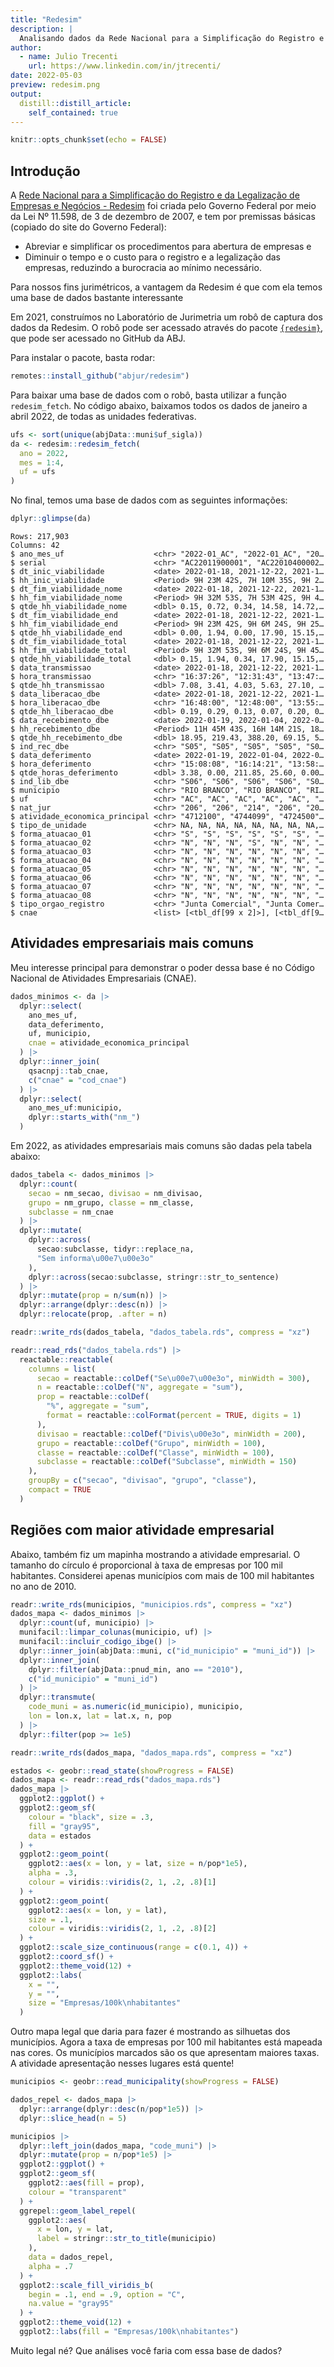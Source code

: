 ```yaml
---
title: "Redesim"
description: |
  Analisando dados da Rede Nacional para a Simplificação do Registro e da Legalização de Empresas e Negócios.
author:
  - name: Julio Trecenti
    url: https://www.linkedin.com/in/jtrecenti/
date: 2022-05-03
preview: redesim.png
output:
  distill::distill_article:
    self_contained: true
---
```



```r
knitr::opts_chunk$set(echo = FALSE)
```

## Introdução

A [Rede Nacional para a Simplificação do Registro e da Legalização de Empresas e Negócios - Redesim](https://www.gov.br/empresas-e-negocios/pt-br/redesim/sobre-a-redesim) foi criada pelo Governo Federal por meio da Lei Nº 11.598, de 3 de dezembro de 2007, e tem por premissas básicas (copiado do site do Governo Federal):

- Abreviar e simplificar os procedimentos para abertura de empresas e
- Diminuir o tempo e o custo para o registro e a legalização das empresas, reduzindo a burocracia ao mínimo necessário.

Para nossos fins jurimétricos, a vantagem da Redesim é que com ela temos uma base de dados bastante interessante 

Em 2021, construímos no Laboratório de Jurimetria um robô de captura dos dados da Redesim. O robô pode ser acessado através do pacote [`{redesim}`](https://github.com/abjur/redesim), que pode ser acessado no GitHub da ABJ.

Para instalar o pacote, basta rodar:

```r
remotes::install_github("abjur/redesim")
```

Para baixar uma base de dados com o robô, basta utilizar a função `redesim_fetch`. No código abaixo, baixamos todos os dados de janeiro a abril 2022, de todas as unidades federativas.

```r
ufs <- sort(unique(abjData::muni$uf_sigla))
da <- redesim::redesim_fetch(
  ano = 2022, 
  mes = 1:4,
  uf = ufs
)
```

No final, temos uma base de dados com as seguintes informações:

```r
dplyr::glimpse(da)
```

    Rows: 217,903
    Columns: 42
    $ ano_mes_uf                    <chr> "2022-01_AC", "2022-01_AC", "20…
    $ serial                        <chr> "AC22011900001", "AC22010400002…
    $ dt_inic_viabilidade           <date> 2022-01-18, 2021-12-22, 2021-1…
    $ hh_inic_viabilidade           <Period> 9H 23M 42S, 7H 10M 35S, 9H 2…
    $ dt_fim_viabilidade_nome       <date> 2022-01-18, 2021-12-22, 2021-1…
    $ hh_fim_viabilidade_nome       <Period> 9H 32M 53S, 7H 53M 42S, 9H 4…
    $ qtde_hh_viabilidade_nome      <dbl> 0.15, 0.72, 0.34, 14.58, 14.72,…
    $ dt_fim_viabilidade_end        <date> 2022-01-18, 2021-12-22, 2021-1…
    $ hh_fim_viabilidade_end        <Period> 9H 23M 42S, 9H 6M 24S, 9H 25…
    $ qtde_hh_viabilidade_end       <dbl> 0.00, 1.94, 0.00, 17.90, 15.15,…
    $ dt_fim_viabilidade_total      <date> 2022-01-18, 2021-12-22, 2021-1…
    $ hh_fim_viabilidade_total      <Period> 9H 32M 53S, 9H 6M 24S, 9H 45…
    $ qtde_hh_viabilidade_total     <dbl> 0.15, 1.94, 0.34, 17.90, 15.15,…
    $ data_transmissao              <date> 2022-01-18, 2021-12-22, 2021-1…
    $ hora_transmissao              <chr> "16:37:26", "12:31:43", "13:47:…
    $ qtde_hh_transmissao           <dbl> 7.08, 3.41, 4.03, 5.63, 27.10, …
    $ data_liberacao_dbe            <date> 2022-01-18, 2021-12-22, 2021-1…
    $ hora_liberacao_dbe            <chr> "16:48:00", "12:48:00", "13:55:…
    $ qtde_hh_liberacao_dbe         <dbl> 0.19, 0.29, 0.13, 0.07, 0.20, 0…
    $ data_recebimento_dbe          <date> 2022-01-19, 2022-01-04, 2022-0…
    $ hh_recebimento_dbe            <Period> 11H 45M 43S, 16H 14M 21S, 18…
    $ qtde_hh_recebimento_dbe       <dbl> 18.95, 219.43, 388.20, 69.15, 5…
    $ ind_rec_dbe                   <chr> "S05", "S05", "S05", "S05", "S0…
    $ data_deferimento              <date> 2022-01-19, 2022-01-04, 2022-0…
    $ hora_deferimento              <chr> "15:08:08", "16:14:21", "13:58:…
    $ qtde_horas_deferimento        <dbl> 3.38, 0.00, 211.85, 25.60, 0.00…
    $ ind_lib_dbe                   <chr> "S06", "S06", "S06", "S06", "S0…
    $ municipio                     <chr> "RIO BRANCO", "RIO BRANCO", "RI…
    $ uf                            <chr> "AC", "AC", "AC", "AC", "AC", "…
    $ nat_jur                       <chr> "206", "206", "214", "206", "20…
    $ atividade_economica_principal <chr> "4712100", "4744099", "4724500"…
    $ tipo_de_unidade               <chr> NA, NA, NA, NA, NA, NA, NA, NA,…
    $ forma_atuacao_01              <chr> "S", "S", "S", "S", "S", "S", "…
    $ forma_atuacao_02              <chr> "N", "N", "N", "S", "N", "N", "…
    $ forma_atuacao_03              <chr> "N", "N", "N", "N", "N", "N", "…
    $ forma_atuacao_04              <chr> "N", "N", "N", "N", "N", "N", "…
    $ forma_atuacao_05              <chr> "N", "N", "N", "N", "N", "N", "…
    $ forma_atuacao_06              <chr> "N", "N", "N", "N", "N", "N", "…
    $ forma_atuacao_07              <chr> "N", "N", "N", "N", "N", "N", "…
    $ forma_atuacao_08              <chr> "N", "N", "N", "N", "N", "N", "…
    $ tipo_orgao_registro           <chr> "Junta Comercial", "Junta Comer…
    $ cnae                          <list> [<tbl_df[99 x 2]>], [<tbl_df[9…


## Atividades empresariais mais comuns

Meu interesse principal para demonstrar o poder dessa base é no Código Nacional de Atividades Empresariais (CNAE).

```r
dados_minimos <- da |> 
  dplyr::select(
    ano_mes_uf,
    data_deferimento,
    uf, municipio,
    cnae = atividade_economica_principal
  ) |> 
  dplyr::inner_join(
    qsacnpj::tab_cnae,
    c("cnae" = "cod_cnae")
  ) |> 
  dplyr::select(
    ano_mes_uf:municipio,
    dplyr::starts_with("nm_")
  )
```

Em 2022, as atividades empresariais mais comuns são dadas pela tabela abaixo:

```r

dados_tabela <- dados_minimos |>
  dplyr::count(
    secao = nm_secao, divisao = nm_divisao, 
    grupo = nm_grupo, classe = nm_classe, 
    subclasse = nm_cnae
  ) |> 
  dplyr::mutate(
    dplyr::across(
      secao:subclasse, tidyr::replace_na, 
      "Sem informa\u00e7\u00e3o"
    ),
    dplyr::across(secao:subclasse, stringr::str_to_sentence)
  ) |>
  dplyr::mutate(prop = n/sum(n)) |> 
  dplyr::arrange(dplyr::desc(n)) |>
  dplyr::relocate(prop, .after = n)

readr::write_rds(dados_tabela, "dados_tabela.rds", compress = "xz")

```


```r
readr::read_rds("dados_tabela.rds") |>
  reactable::reactable(
    columns = list(
      secao = reactable::colDef("Se\u00e7\u00e3o", minWidth = 300),
      n = reactable::colDef("N", aggregate = "sum"),
      prop = reactable::colDef(
        "%", aggregate = "sum",
        format = reactable::colFormat(percent = TRUE, digits = 1)
      ),
      divisao = reactable::colDef("Divis\u00e3o", minWidth = 200),
      grupo = reactable::colDef("Grupo", minWidth = 100),
      classe = reactable::colDef("Classe", minWidth = 100),
      subclasse = reactable::colDef("Subclasse", minWidth = 150)
    ),
    groupBy = c("secao", "divisao", "grupo", "classe"),
    compact = TRUE
  )
```


## Regiões com maior atividade empresarial

Abaixo, também fiz um mapinha mostrando a atividade empresarial. O tamanho do círculo é proporcional à taxa de empresas por 100 mil habitantes. Considerei apenas municípios com mais de 100 mil habitantes no ano de 2010.

```r
readr::write_rds(municipios, "municipios.rds", compress = "xz")
dados_mapa <- dados_minimos |> 
  dplyr::count(uf, municipio) |> 
  munifacil::limpar_colunas(municipio, uf) |> 
  munifacil::incluir_codigo_ibge() |> 
  dplyr::inner_join(abjData::muni, c("id_municipio" = "muni_id")) |> 
  dplyr::inner_join(
    dplyr::filter(abjData::pnud_min, ano == "2010"),
    c("id_municipio" = "muni_id")
  ) |> 
  dplyr::transmute(
    code_muni = as.numeric(id_municipio), municipio,
    lon = lon.x, lat = lat.x, n, pop
  ) |> 
  dplyr::filter(pop >= 1e5)

readr::write_rds(dados_mapa, "dados_mapa.rds", compress = "xz")
```


```r
estados <- geobr::read_state(showProgress = FALSE)
dados_mapa <- readr::read_rds("dados_mapa.rds")
dados_mapa |> 
  ggplot2::ggplot() +
  ggplot2::geom_sf(
    colour = "black", size = .3,
    fill = "gray95",
    data = estados
  ) +
  ggplot2::geom_point(
    ggplot2::aes(x = lon, y = lat, size = n/pop*1e5),
    alpha = .3,
    colour = viridis::viridis(2, 1, .2, .8)[1]
  ) +
  ggplot2::geom_point(
    ggplot2::aes(x = lon, y = lat),
    size = .1,
    colour = viridis::viridis(2, 1, .2, .8)[2]
  ) +
  ggplot2::scale_size_continuous(range = c(0.1, 4)) +
  ggplot2::coord_sf() +
  ggplot2::theme_void(12) +
  ggplot2::labs(
    x = "",
    y = "",
    size = "Empresas/100k\nhabitantes"
  )
```

Outro mapa legal que daria para fazer é mostrando as silhuetas dos municípios. Agora a taxa de empresas por 100 mil habitantes está mapeada nas cores. Os municípios marcados são os que apresentam maiores taxas. A atividade apresentação nesses lugares está quente!

```r

municipios <- geobr::read_municipality(showProgress = FALSE)

dados_repel <- dados_mapa |> 
  dplyr::arrange(dplyr::desc(n/pop*1e5)) |> 
  dplyr::slice_head(n = 5)

municipios |> 
  dplyr::left_join(dados_mapa, "code_muni") |> 
  dplyr::mutate(prop = n/pop*1e5) |> 
  ggplot2::ggplot() +
  ggplot2::geom_sf(
    ggplot2::aes(fill = prop), 
    colour = "transparent"
  ) +
  ggrepel::geom_label_repel(
    ggplot2::aes(
      x = lon, y = lat, 
      label = stringr::str_to_title(municipio)
    ),
    data = dados_repel,
    alpha = .7
  ) +
  ggplot2::scale_fill_viridis_b(
    begin = .1, end = .9, option = "C", 
    na.value = "gray95"
  ) +
  ggplot2::theme_void(12) +
  ggplot2::labs(fill = "Empresas/100k\nhabitantes")


```

Muito legal né? Que análises você faria com essa base de dados?

